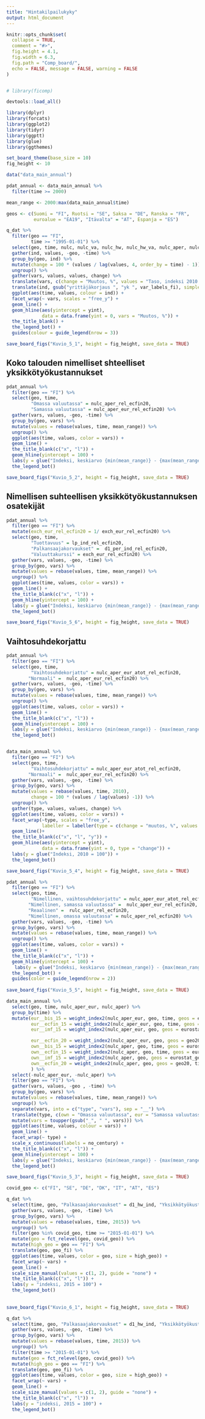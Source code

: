 ```yaml
---
title: "Hintakilpailukyky"
output: html_document
---
```


```r
knitr::opts_chunk$set(
  collapse = TRUE,
  comment = "#>", 
  fig.height = 4.1,
  fig.width = 6.3,
  fig.path = "Comp_board/", 
  echo = FALSE, message = FALSE, warning = FALSE
)


# library(ficomp)

devtools::load_all()

library(dplyr)
library(forcats)
library(ggplot2)
library(tidyr)
library(ggptt)
library(glue)
library(ggthemes)

set_board_theme(base_size = 10)
fig_height <- 10

data("data_main_annual")

pdat_annual <- data_main_annual %>% 
  filter(time >= 2000)

mean_range <- 2000:max(data_main_annual$time)

geos <- c(Suomi = "FI", Ruotsi = "SE", Saksa = "DE", Ranska = "FR", 
          euroalue = "EA19", "Itävalta" = "AT", Espanja = "ES")

```

```r

q_dat %>% 
  filter(geo == "FI",
         time >= "1995-01-01") %>% 
  select(geo, time, nulc, nulc_va, nulc_hw, nulc_hw_va, nulc_aper, nulc_aper_va) %>% 
  gather(ind, values, -geo, -time) %>% 
  group_by(geo, ind) %>% 
  mutate(change = 100 * (values / lag(values, 4, order_by = time) - 1)) %>% 
  ungroup() %>% 
  gather(vars, values, values, change) %>% 
  translate(vars, c(change = "Muutos, %", values = "Taso, indeksi 2010 = 100")) %>% 
  translate(ind, gsub("yrittäjäkorjaus ", "yk ", var_labels_fi), simple = TRUE, parts = c(4,5)) %>%
  ggplot(aes(time, values, colour = ind)) +
  facet_wrap(~ vars, scales = "free_y") +
  geom_line() +
  geom_hline(aes(yintercept = yint), 
             data = data.frame(yint = 0, vars = "Muutos, %")) +
  the_title_blank() +
  the_legend_bot() +
  guides(colour = guide_legend(nrow = 3))

save_board_figs("Kuvio_5_1", height = fig_height, save_data = TRUE)

```


## Koko talouden nimelliset shteelliset yksikkötyökustannukset

```r



pdat_annual %>% 
  filter(geo == "FI") %>% 
  select(geo, time, 
         "Omassa valuutassa" = nulc_aper_rel_ecfin20, 
         "Samassa valuutassa" = nulc_aper_eur_rel_ecfin20) %>% 
  gather(vars, values, -geo, -time) %>% 
  group_by(geo, vars) %>% 
  mutate(values = rebase(values, time, mean_range)) %>% 
  ungroup() %>% 
  ggplot(aes(time, values, color = vars)) +
  geom_line() +
  the_title_blank(c("x", "l")) +
  geom_hline(yintercept = 100) +
  labs(y = glue("Indeksi, keskiarvo {min(mean_range)} - {max(mean_range)} = 100")) +
  the_legend_bot() 

save_board_figs("Kuvio_5_2", height = fig_height, save_data = TRUE)

```

## Nimellisen suhteellisen yksikkötyökustannuksen osatekijät

```r

pdat_annual %>% 
  filter(geo == "FI") %>% 
  mutate(exch_eur_rel_ecfin20 = 1/ exch_eur_rel_ecfin20) %>% 
  select(geo, time, 
         "Tuottavuus" = lp_ind_rel_ecfin20, 
         "Palkansaajakorvaukset" =  d1_per_ind_rel_ecfin20, 
         "Valuuttakurssi" = exch_eur_rel_ecfin20) %>% 
  gather(vars, values, -geo, -time) %>% 
  group_by(geo, vars) %>% 
  mutate(values = rebase(values, time, mean_range)) %>% 
  ungroup() %>% 
  ggplot(aes(time, values, color = vars)) +
  geom_line() +
  the_title_blank(c("x", "l")) +
  geom_hline(yintercept = 100) +
  labs(y = glue("Indeksi, keskiarvo {min(mean_range)} - {max(mean_range)} = 100")) +
  the_legend_bot()

save_board_figs("Kuvio_5_6", height = fig_height, save_data = TRUE)

```

## Vaihtosuhdekorjattu 


```r

pdat_annual %>% 
  filter(geo == "FI") %>% 
  select(geo, time, 
         "Vaihtosuhdekorjattu" = nulc_aper_eur_atot_rel_ecfin20, 
        "Normaali" =  nulc_aper_eur_rel_ecfin20) %>% 
  gather(vars, values, -geo, -time) %>% 
  group_by(geo, vars) %>% 
  mutate(values = rebase(values, time, mean_range)) %>% 
  ungroup() %>% 
  ggplot(aes(time, values, color = vars)) +
  geom_line() +
  the_title_blank(c("x", "l")) +
  geom_hline(yintercept = 100) +
  labs(y = glue("Indeksi, keskiarvo {min(mean_range)} - {max(mean_range)} = 100")) +
  the_legend_bot()



```


```r

data_main_annual %>% 
  filter(geo == "FI") %>% 
  select(geo, time, 
         "Vaihtosuhdekorjattu" = nulc_aper_eur_atot_rel_ecfin20, 
        "Normaali" =  nulc_aper_eur_rel_ecfin20) %>% 
  gather(vars, values, -geo, -time) %>% 
  group_by(geo, vars) %>% 
  mutate(values = rebase(values, time, 2010),
         change = 100 * (values / lag(values) -1)) %>% 
  ungroup() %>% 
  gather(type, values, values, change) %>% 
  ggplot(aes(time, values, color = vars)) +
  facet_wrap(~type, scales = "free_y",
             labeller = labeller(type = c(change = "muutos, %", values = "indeksi, 2010 = 100"))) +
  geom_line()+
  the_title_blank(c("x", "l", "y")) +
  geom_hline(aes(yintercept = yint), 
             data = data.frame(yint = 0, type = "change")) +
  labs(y = glue("Indeksi, 2010 = 100")) +
  the_legend_bot()

save_board_figs("Kuvio_5_4", height = fig_height, save_data = TRUE)

```


```r

pdat_annual %>% 
  filter(geo == "FI") %>% 
  select(geo, time, 
         "Nimellinen, vaihtosuhdekorjattu" = nulc_aper_eur_atot_rel_ecfin20, 
        "Nimellinen, samassa valuutassa" =  nulc_aper_eur_rel_ecfin20,
        "Reaalinen" =  rulc_aper_rel_ecfin20, 
        "Nimellinen, omassa valuutassa" = nulc_aper_rel_ecfin20) %>% 
  gather(vars, values, -geo, -time) %>% 
  group_by(geo, vars) %>% 
  mutate(values = rebase(values, time, mean_range)) %>% 
  ungroup() %>% 
  ggplot(aes(time, values, color = vars)) +
  geom_line() +
  the_title_blank(c("x", "l")) +
  geom_hline(yintercept = 100) +
   labs(y = glue("Indeksi, keskiarvo {min(mean_range)} - {max(mean_range)} = 100")) +
  the_legend_bot() +
  guides(color = guide_legend(nrow = 2))
  
save_board_figs("Kuvio_5_5", height = fig_height, save_data = TRUE)

```

```r

data_main_annual %>% 
  select(geo, time, nulc_aper_eur, nulc_aper) %>% 
  group_by(time) %>% 
  mutate(eur__bis_15 = weight_index2(nulc_aper_eur, geo, time, geos = eurostat_geos, weight_df = weights_bis_broad),
         eur__ecfin_15 = weight_index2(nulc_aper_eur, geo, time, geos = eurostat_geos, weight_df = weights_ecfin37),
         eur__imf_15 = weight_index2(nulc_aper_eur, geo, geos = eurostat_geos, time, weight_df = weights_imf),

         eur__ecfin_20 = weight_index2(nulc_aper_eur, geo, geos = geo20, time, weight_df = weights_ecfin37),
         own__bis_15 = weight_index2(nulc_aper, geo, time, geos = eurostat_geos, weight_df = weights_bis_broad),
         own__ecfin_15 = weight_index2(nulc_aper, geo, time, geos = eurostat_geos, weight_df = weights_ecfin37),
         own__imf_15 = weight_index2(nulc_aper, geo, geos = eurostat_geos, time, weight_df = weights_imf),
         own__ecfin_20 = weight_index2(nulc_aper, geo, geos = geo20, time, weight_df = weights_ecfin37)
         ) %>% 
  select(-nulc_aper_eur, -nulc_aper) %>%
  filter(geo == "FI") %>% 
  gather(vars, values, -geo , -time) %>% 
  group_by(geo, vars) %>% 
  mutate(values = rebase(values, time, mean_range)) %>% 
  ungroup() %>%
  separate(vars, into = c("type", "vars"), sep = "__") %>% 
  translate(type, c(own = "Omassa valuutassa", eur = "Samassa valuutassa")) %>% 
  mutate(vars = toupper(gsub("_", " ", vars))) %>%
  ggplot(aes(time, values, colour = vars)) +
  geom_line() +
  facet_wrap(~ type) +
  scale_x_continuous(labels = no_century) +
  the_title_blank(c("x", "l")) +
  geom_hline(yintercept = 100) +
  labs(y = glue("Indeksi, keskiarvo {min(mean_range)} - {max(mean_range)} = 100")) +
  the_legend_bot()

save_board_figs("Kuvio_5_3", height = fig_height, save_data = TRUE)

```
```r

covid_geo <- c("FI", "SE", "DE", "DK", "IT", "AT", "ES")

q_dat %>% 
  select(time, geo, "Palkasaajakorvaukset" = d1_hw_ind, "Yksikkötyökustannukset" = nulc_hw_va_eur, "Työn tuottavuus" = lp_hw_ind) %>% 
  gather(vars, values, -geo, -time) %>% 
  group_by(geo, vars) %>% 
  mutate(values = rebase(values, time, 2015)) %>% 
  ungroup() %>% 
  filter(geo %in% covid_geo, time >= "2015-01-01") %>% 
  mutate(geo = fct_relevel(geo, covid_geo)) %>%
  mutate(high_geo = geo == "FI") %>% 
  translate(geo, geo_fi) %>% 
  ggplot(aes(time, values, color = geo, size = high_geo)) +
  facet_wrap(~ vars) +
  geom_line() +
  scale_size_manual(values = c(1, 2), guide = "none") +
  the_title_blank(c("x", "l")) +
  labs(y = "indeksi, 2015 = 100") +
  the_legend_bot()
  
 
save_board_figs("Kuvio_6_1", height = fig_height, save_data = TRUE) 

```


```r
q_dat %>% 
  select(time, geo, "Palkasaajakorvaukset" = d1_hw_ind, "Yksikkötyökustannukset" = nulc_hw_va_eur, "Työn tuottavuus" = lp_hw_ind) %>% 
  gather(vars, values, -geo, -time) %>% 
  group_by(geo, vars) %>% 
  mutate(values = rebase(values, time, 2015)) %>% 
  ungroup() %>% 
  filter(time >= "2015-01-01") %>% 
  mutate(geo = fct_relevel(geo, covid_geo)) %>%
  mutate(high_geo = geo == "FI") %>% 
  translate(geo, geo_fi) %>% 
  ggplot(aes(time, values, color = geo, size = high_geo)) +
  facet_wrap(~ vars) +
  geom_line() +
  scale_size_manual(values = c(1, 2), guide = "none") +
  the_title_blank(c("x", "l")) +
  labs(y = "indeksi, 2015 = 100") +
  the_legend_bot()
```

